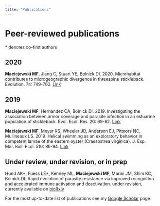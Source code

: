 ```yaml
---
title: "Publications"
---
```


# Peer-reviewed publications

\* denotes co-first authors

## 2020

**Maciejewski MF**, Jiang C, Stuart YE, Bolnick DI. 2020. Microhabitat contributes to microgeographic divergence in threespine stickleback. Evolution. 74: 749-763. [Link](https://onlinelibrary.wiley.com/doi/abs/10.1111/evo.13942)

## 2019

**Maciejewski MF**, Hernandez CA, Bolnick DI. 2019. Investigating the association between armor coverage and parasite infection in an estuarine population of stickleback. Evol. Ecol. Res. 20: 69-82. [Link](http://www.evolutionary-ecology.com/issues/v20/n01/ffar3183.pdf)

**Maciejewski MF**, Meyer KS, Wheeler JD, Anderson EJ, Pittoors NC, Mullineaux LS. 2019. Helical swimming as an exploratory behavior in competent larvae of the eastern oyster (Crassostrea virginica). J. Exp. Mar. Biol. Ecol. 510: 86-94. [Link](https://www.sciencedirect.com/science/article/pii/S0022098118302879)

## Under review, under revision, or in prep

Hund AK\*, Fuess LE\*, Kenney ML, **Maciejewski MF**, Marini JM, Shim KC, Bolnick DI. Rapid evolution of parasite resistance via improved recognition and accelerated immune activation and deactivation. under revision, currently available on [bioRxiv](https://www.biorxiv.org/content/10.1101/2020.07.03.186569v1)

For the most up-to-date list of publications see my [Google Scholar](https://scholar.google.com/citations?user=EJt3cOkAAAAJ&hl=en) page
